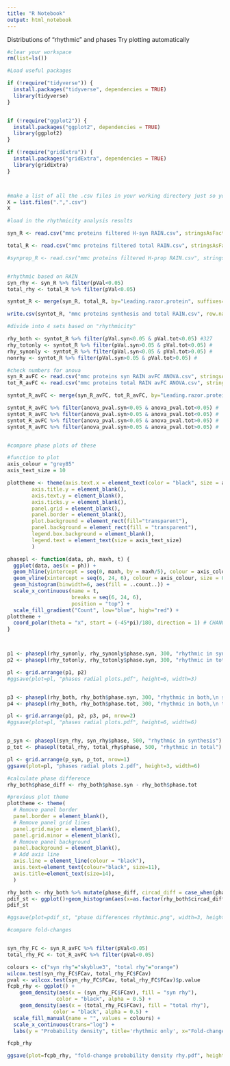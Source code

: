 ```yaml
---
title: "R Notebook"
output: html_notebook
---
```


Distributions of "rhythmic" and phases
Try plotting automatically

```r
#clear your workspace
rm(list=ls())

#Load useful packages

if (!require("tidyverse")) {
  install.packages("tidyverse", dependencies = TRUE)
  library(tidyverse)
}


if (!require("ggplot2")) {
  install.packages("ggplot2", dependencies = TRUE)
  library(ggplot2)
}

if (!require("gridExtra")) {
  install.packages("gridExtra", dependencies = TRUE)
  library(gridExtra)
}



#make a list of all the .csv files in your working directory just so you can see what's going on
X = list.files(".",".csv")
X

#load in the rhythmicity analysis results

syn_R <- read.csv("mmc proteins filtered H-syn RAIN.csv", stringsAsFactors = F)

total_R <- read.csv("mmc proteins filtered total RAIN.csv", stringsAsFactors = F)

#synprop_R <- read.csv("mmc proteins filtered H-prop RAIN.csv", stringsAsFactors = F)



```

```r

#rhythmic based on RAIN
syn_rhy <- syn_R %>% filter(pVal<0.05)
total_rhy <- total_R %>% filter(pVal<0.05)

syntot_R <- merge(syn_R, total_R, by="Leading.razor.protein", suffixes=c(".syn", ".tot"))

write.csv(syntot_R, "mmc proteins synthesis and total RAIN.csv", row.names = F)

#divide into 4 sets based on "rhythmicity"

rhy_both <- syntot_R %>% filter(pVal.syn<0.05 & pVal.tot<0.05) #327 
rhy_totonly <- syntot_R %>% filter(pVal.syn>0.05 & pVal.tot<0.05) #
rhy_synonly <- syntot_R %>% filter(pVal.syn<0.05 & pVal.tot>0.05) #
nonrhy <- syntot_R %>% filter(pVal.syn>0.05 & pVal.tot>0.05) #


```



```r
#check numbers for anova
syn_R_avFC <- read.csv("mmc proteins syn RAIN avFC ANOVA.csv", stringsAsFactors = F)
tot_R_avFC <- read.csv("mmc proteins total RAIN avFC ANOVA.csv", stringsAsFactors = F)

syntot_R_avFC <- merge(syn_R_avFC, tot_R_avFC, by="Leading.razor.protein", suffixes=c(".syn", ".tot"))

syntot_R_avFC %>% filter(anova_pval.syn<0.05 & anova_pval.tot<0.05) #
syntot_R_avFC %>% filter(anova_pval.syn>0.05 & anova_pval.tot<0.05) #
syntot_R_avFC %>% filter(anova_pval.syn<0.05 & anova_pval.tot>0.05) #
syntot_R_avFC %>% filter(anova_pval.syn>0.05 & anova_pval.tot>0.05) #



```


```r
#compare phase plots of these 

#function to plot
axis_colour = "grey85"
axis_text_size = 10

plottheme <- theme(axis.text.x = element_text(color = "black", size = axis_text_size, vjust = 0),
        axis.title.y = element_blank(), 
        axis.text.y = element_blank(),
        axis.ticks.y = element_blank(),
        panel.grid = element_blank(),
        panel.border = element_blank(),
        plot.background = element_rect(fill="transparent"),
        panel.background = element_rect(fill = "transparent"),
        legend.box.background = element_blank(),
        legend.text = element_text(size = axis_text_size)
        )

phasepl <- function(data, ph, maxh, t) {
  ggplot(data, aes(x = ph)) + 
  geom_hline(yintercept = seq(0, maxh, by = maxh/5), colour = axis_colour, size = 0.2) +
  geom_vline(xintercept = seq(6, 24, 6), colour = axis_colour, size = 0.2) +
  geom_histogram(binwidth=6, aes(fill = ..count..)) +
  scale_x_continuous(name = t,
                     breaks = seq(6, 24, 6),
                     position = "top") +
  scale_fill_gradient("Count", low="blue", high="red") +
plottheme +
  coord_polar(theta = "x", start = (-45*pi)/180, direction = 1) # CHANGE THE ANGLE IN TO ALTER ROTATION - must be in radians, or just add to the formula
}



p1 <- phasepl(rhy_synonly, rhy_synonly$phase.syn, 300, "rhythmic in synthesis only")
p2 <- phasepl(rhy_totonly, rhy_totonly$phase.syn, 300, "rhythmic in total only")

pl <- grid.arrange(p1, p2)
#ggsave(plot=pl, "phases radial plots.pdf", height=6, width=3)


p3 <- phasepl(rhy_both, rhy_both$phase.syn, 300, "rhythmic in both,\n synthesis phase")
p4 <- phasepl(rhy_both, rhy_both$phase.tot, 300, "rhythmic in both,\n total phase")

pl <- grid.arrange(p1, p2, p3, p4, nrow=2)
#ggsave(plot=pl, "phases radial plots.pdf", height=6, width=6)


p_syn <- phasepl(syn_rhy, syn_rhy$phase, 500, "rhythmic in synthesis")
p_tot <- phasepl(total_rhy, total_rhy$phase, 500, "rhythmic in total")

pl <- grid.arrange(p_syn, p_tot, nrow=1)
ggsave(plot=pl, "phases radial plots 2.pdf", height=3, width=6)


```

```r
#calculate phase difference
rhy_both$phase_diff <- rhy_both$phase.syn - rhy_both$phase.tot

#previous plot theme
plottheme <- theme(
  # Remove panel border
  panel.border = element_blank(),  
  # Remove panel grid lines
  panel.grid.major = element_blank(),
  panel.grid.minor = element_blank(),
  # Remove panel background
  panel.background = element_blank(),
  # Add axis line
  axis.line = element_line(colour = "black"),
  axis.text=element_text(colour="black", size=11),
  axis.title=element_text(size=14),
  )

rhy_both <- rhy_both %>% mutate(phase_diff, circad_diff = case_when(phase_diff==-18 ~ 6, phase_diff == -12 ~ 12, phase_diff == 18 ~ -6, TRUE ~ as.numeric(phase_diff)))
pdif_st <- ggplot()+geom_histogram(aes(x=as.factor(rhy_both$circad_diff)),  stat="count") + plottheme + labs(x="Phase difference\n synthesis-total")
pdif_st

#ggsave(plot=pdif_st, "phase differences rhythmic.png", width=3, height=4)


```


```r
#compare fold-changes


syn_rhy_FC <- syn_R_avFC %>% filter(pVal<0.05)
total_rhy_FC <- tot_R_avFC %>% filter(pVal<0.05)

colours <- c("syn rhy"="skyblue3", "total rhy"="orange")
wilcox.test(syn_rhy_FC$FCav, total_rhy_FC$FCav)
pval <- wilcox.test(syn_rhy_FC$FCav, total_rhy_FC$FCav)$p.value
fcpb_rhy <- ggplot() + 
    geom_density(aes(x = (syn_rhy_FC$FCav), fill = "syn rhy"),
                color = "black", alpha = 0.5) +
    geom_density(aes(x = (total_rhy_FC$FCav), fill = "total rhy"),
               color = "black", alpha = 0.5) +
  scale_fill_manual(name = "", values = colours) +
  scale_x_continuous(trans="log") + 
  labs(y = "Probability density", title='rhythmic only', x="Fold-change", subtitle=paste("pval=", pval, "; median FC syn", round(median(syn_rhy_FC$FCav), 3), "; median FC total", round(median(total_rhy_FC$FCav), 3))) + plottheme + xlim(1, 2.5)

fcpb_rhy

ggsave(plot=fcpb_rhy, "fold-change probability density rhy.pdf", height=4, width=6)


```

